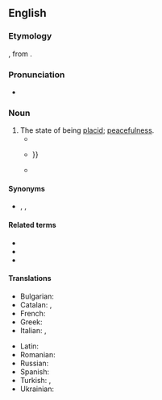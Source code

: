 ==English==

===Etymology===
{{suffix|en|placid|ity}}, from {{der|en|la|placiditās||mildness, placidity}}.

===Pronunciation===
* {{a|US}} {{IPA|en|/pləˈsɪd.ə.ti/}}

===Noun===
{{en-noun|-|+}}

# The state of being [[placid]]; [[peacefulness]].
#* {{quote-book
|en
|year=1815
|author={{w|Jane Austen}}
|title={{w|Emma}}
|volume=III
|section=chapter 10
|passage=And how could she bear such behaviour! Composure with a witness! to look on, while repeated attentions were offering to another woman, before her face, and not resent it.—That is a degree of '''placidity''', which I can neither comprehend nor respect.}}
#* {{RQ:Landon Duty|page=207|volume=III|passage=Thus, in rapid succession, passed the thoughts of Rosilia, who, endeavouring to assume '''placidity''', once more essayed to express her thanks to Mrs. Melbourne for her kind attentions,{{...}}}}
#* {{RQ:Conrad Heart of Darkness|page=200|passage=The swift and indifferent '''placidity''' of that look troubled me.}}

====Synonyms====
* {{sense|state of being placid}} {{l|en|composure}}, {{l|en|peacefulness}}, {{l|en|serenity}}

====Related terms====
* {{l|en|placid}}
* {{l|en|placidly}}
* {{l|en|placidness}}

====Translations====
{{trans-top|state of being placid}}
* Bulgarian: {{t+|bg|спокойствие|n}}
* Catalan: {{t+|ca|placidesa|f}}, {{t|ca|placiditat|f}}
* French: {{t+|fr|placidité|f}}
* Greek: {{t+|el|ημεράδα|f}}
* Italian: {{t+|it|placidità|f}}, {{t|it|placidezza|f}}
{{trans-mid}}
* Latin: {{t|la|placiditās|f}}
* Romanian: {{t+|ro|placiditate|f}}
* Russian: {{t+|ru|споко́йствие|n}}
* Spanish: {{t+|es|placidez|f}}
* Turkish: {{t+|tr|durgunluk}}, {{t+|tr|sakinlik}}
* Ukrainian: {{t|uk|спо́кій|m}}
{{trans-bottom}}